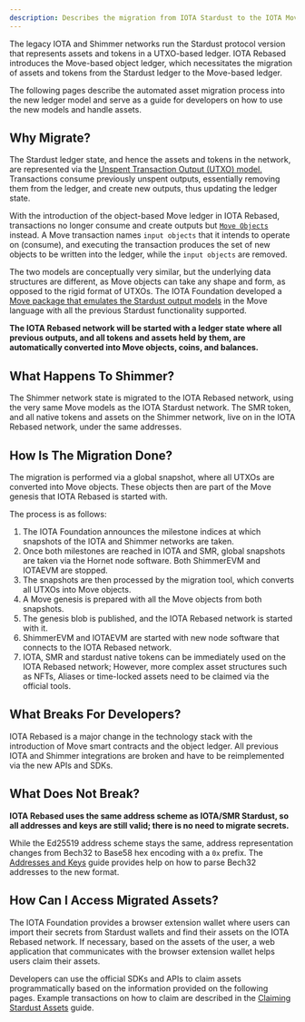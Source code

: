 ```yaml
---
description: Describes the migration from IOTA Stardust to the IOTA Move-based ledger.
---
```


The legacy IOTA and Shimmer networks run the Stardust protocol version that represents assets and tokens in a UTXO-based ledger.
IOTA Rebased introduces the Move-based object ledger, which necessitates the migration of assets and tokens from the Stardust
ledger to the Move-based ledger.

The following pages describe the automated asset migration process into the new ledger model and serve as a guide for
developers on how to use the new models and handle assets.

## Why Migrate?

The Stardust ledger state, and hence the assets and tokens in the network, are represented via the [Unspent Transaction Output (UTXO) model.](https://github.com/iotaledger/tips/blob/main/tips/TIP-0020/tip-0020.md#utxo)
Transactions consume previously unspent outputs, essentially removing them from the ledger, and create new outputs, thus updating the ledger state.

With the introduction of the object-based Move ledger in IOTA Rebased, transactions no longer consume and create outputs
but [`Move Objects`](../iota-101/objects/object-model.mdx) instead.
A Move transaction names `input objects` that it intends to operate on (consume),
and executing the transaction produces the set of new objects to be written into the ledger, while the `input objects` are removed.

The two models are conceptually very similar, but the underlying data structures are different, as Move objects can
take any shape and form, as opposed to the rigid format of UTXOs. The IOTA Foundation developed a [Move package that emulates the Stardust output models](../../references/framework/stardust/) in the Move language with all the previous Stardust functionality supported.

**The IOTA Rebased network will be started with a ledger state where all previous outputs, and all tokens and assets held
by them, are automatically converted into Move objects, coins, and balances.**

## What Happens To Shimmer?

The Shimmer network state is migrated to the IOTA Rebased network, using the very same Move models as the IOTA Stardust network.
The SMR token, and all native tokens and assets on the Shimmer network, live on in the IOTA Rebased network, under the same
addresses.

## How Is The Migration Done?

The migration is performed via a global snapshot, where all UTXOs are converted into Move objects. These objects then
are part of the Move genesis that IOTA Rebased is started with.

The process is as follows:
1. The IOTA Foundation announces the milestone indices at which snapshots of the IOTA and Shimmer networks are taken.
2. Once both milestones are reached in IOTA and SMR, global snapshots are taken via the Hornet node software. Both ShimmerEVM and IOTAEVM are stopped.
3. The snapshots are then processed by the migration tool, which converts all UTXOs into Move objects.
4. A Move genesis is prepared with all the Move objects from both snapshots.
5. The genesis blob is published, and the IOTA Rebased network is started with it.
6. ShimmerEVM and IOTAEVM are started with new node software that connects to the IOTA Rebased network.
7. IOTA, SMR and stardust native tokens can be immediately used on the IOTA Rebased network; However, more complex asset
   structures such as NFTs, Aliases or time-locked assets need to be claimed via the official tools.

## What Breaks For Developers?

IOTA Rebased is a major change in the technology stack with the introduction of Move smart contracts and the object ledger.
All previous IOTA and Shimmer integrations are broken and have to be reimplemented via the new APIs and SDKs.

## What Does Not Break?

**IOTA Rebased uses the same address scheme as IOTA/SMR Stardust, so all addresses and keys are still valid; there is no
need to migrate secrets.**

While the Ed25519 address scheme stays the same, address representation changes from Bech32 to Base58 hex encoding with
a `0x` prefix. The [Addresses and Keys](./addresses.mdx) guide provides help on how to parse Bech32 addresses to the new format.

## How Can I Access Migrated Assets?

The IOTA Foundation provides a browser extension wallet where users can import their secrets from Stardust wallets and
find their assets on the IOTA Rebased network.
If necessary, based on the assets of the user, a web application that communicates with the browser extension wallet helps users claim their assets.

Developers can use the official SDKs and APIs to claim assets programmatically based on the information provided on the 
following pages. Example transactions on how to claim are described in the [Claiming Stardust Assets](./claiming.mdx) guide.

[//]: # (## What Tools Can I Use?)

[//]: # (## Highlights &#40;Main Differences&#41;)
